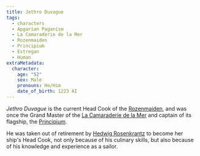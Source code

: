 ```yaml
---
title: Jethro Duvague
tags:
  - characters
  - Apgarian Paganism
  - La Camaraderie de la Mer
  - Rozenmaiden
  - Principium
  - Estregan
  - Human
extraMetadata:
  character:
    age: "52"
    sex: Male
    pronouns: He/Him
    date_of_birth: 1223 AI
---
```


*Jethro Duvague* is the current Head Cook of the
[Rozenmaiden](/organizations/rozenmaiden/), and was once the Grand Master
of the [La Camaraderie de la Mer](/organizations/la-camaraderie/)
and captain of its flagship, the [Principium](/vehicles/principium/).

He was taken out of retirement by [Hedwig Rosenkrantz](/characters/hedwig-rosenkrantz/)
to become her ship's Head Cook, not only because of his culinary skills, but
also because of his knowledge and experience as a sailor.
